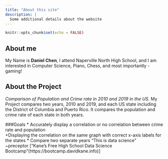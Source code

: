 ```yaml
---
title: "About this site"
description: |
  Some additional details about the website
---
```


```r
knitr::opts_chunk$set(echo = FALSE)
```
## About me
My Name is **Daniel Chen**, I attend Naperville North High School, and I am interested in Computer Science, Piano, Chess, and most importantly - gaming!

## About the Project
*Comparison of Population and Crime rate in 2010 and 2019 in the US.* My Project compares two years, 2010 and 2019, and each US state including the District of Columbia and Puerto Rico. It compares the population and crime rate of each state in both years.

###Goals
* Accurately display a correlation or no correlation between crime rate and population  
  +Displaying the correlation on the same graph with correct x-axis labels for the states
* Compare two separate years 
"This is data science"  
~preceptor
[“Kane’s Free High School Data Science Bootcamp”(https://bootcamp.davidkane.info)]
